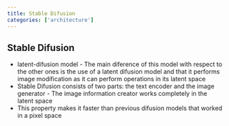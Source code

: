```yaml
---
title: Stable Difusion
categories: ['architecture']
---
```


## Stable Difusion
- latent-difusion model - The main diference of this model with respect to the other ones is the use of a latent difusion model and that it performs image modification as it can perform operations in its latent space
- Stable Difusion consists of two parts: the text encoder and the image generator - The image information creator works completely in the latent space
- This property makes it faster than previous difusion models that worked in a pixel space



